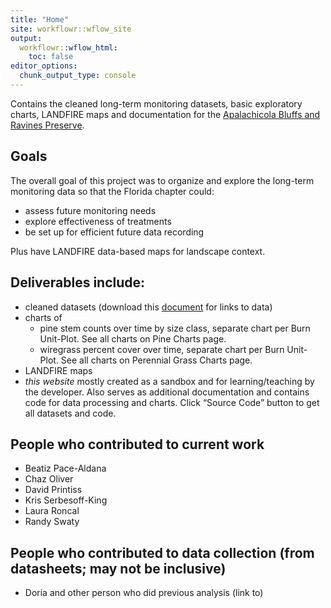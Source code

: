 ```yaml
---
title: "Home"
site: workflowr::wflow_site
output:
  workflowr::wflow_html:
    toc: false
editor_options:
  chunk_output_type: console
---
```


Contains the cleaned long-term monitoring datasets, basic exploratory charts, LANDFIRE maps and documentation for the [Apalachicola Bluffs and Ravines Preserve](https://www.nature.org/en-us/get-involved/how-to-help/places-we-protect/apalachicola-bluffs-and-ravines-preserve/).  

## Goals
The overall goal of this project was to organize and explore the long-term monitoring data so that the Florida chapter could:

* assess future monitoring needs
* explore effectiveness of treatments
* be set up for efficient future data recording

Plus have LANDFIRE data-based maps for landscape context.

## Deliverables include:

* cleaned datasets (download this [document](https://github.com/rswaty/ABRPweb/raw/master/dataDoc.pdf) for links to data)
* charts of
    * pine stem counts over time by size class, separate chart per Burn Unit-Plot.  See all charts on Pine Charts page.
    * wiregrass percent cover over time, separate chart per Burn Unit-Plot. See all charts on Perennial Grass Charts page. 
* LANDFIRE maps
* *this website* mostly created as a sandbox and for learning/teaching by the developer.  Also serves as additional documentation and contains code for data processing and charts.  Click "Source Code" button to get all datasets and code. 

## People who contributed to current work

* Beatiz Pace-Aldana
* Chaz Oliver
* David Printiss
* Kris Serbesoff-King
* Laura Roncal
* Randy Swaty

## People who contributed to data collection (from datasheets; may not be inclusive)

* Doria and other person who did previous analysis (link to)



